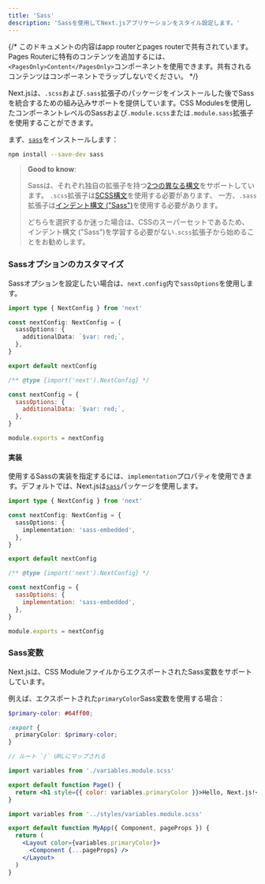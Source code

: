 ```yaml
---
title: 'Sass'
description: 'Sassを使用してNext.jsアプリケーションをスタイル設定します。'
---
```


{/* このドキュメントの内容はapp routerとpages routerで共有されています。Pages Routerに特有のコンテンツを追加するには、`<PagesOnly>Content</PagesOnly>`コンポーネントを使用できます。共有されるコンテンツはコンポーネントでラップしないでください。 */}

Next.jsは、`.scss`および`.sass`拡張子のパッケージをインストールした後でSassを統合するための組み込みサポートを提供しています。CSS Modulesを使用したコンポーネントレベルのSassおよび`.module.scss`または`.module.sass`拡張子を使用することができます。

まず、[`sass`](https://github.com/sass/sass)をインストールします：

```bash filename="Terminal"
npm install --save-dev sass
```

> **Good to know**:
>
> Sassは、それぞれ独自の拡張子を持つ[2つの異なる構文](https://sass-lang.com/documentation/syntax)をサポートしています。
> `.scss`拡張子は[SCSS構文](https://sass-lang.com/documentation/syntax#scss)を使用する必要があります、
> 一方、`.sass`拡張子は[インデント構文 ("Sass")](https://sass-lang.com/documentation/syntax#the-indented-syntax)を使用する必要があります。
>
> どちらを選択するか迷った場合は、CSSのスーパーセットであるため、
> インデント構文 ("Sass")を学習する必要がない`.scss`拡張子から始めることをお勧めします。

### Sassオプションのカスタマイズ

Sassオプションを設定したい場合は、`next.config`内で`sassOptions`を使用します。

```ts filename="next.config.ts" switcher
import type { NextConfig } from 'next'

const nextConfig: NextConfig = {
  sassOptions: {
    additionalData: `$var: red;`,
  },
}

export default nextConfig
```

```js filename="next.config.js" switcher
/** @type {import('next').NextConfig} */

const nextConfig = {
  sassOptions: {
    additionalData: `$var: red;`,
  },
}

module.exports = nextConfig
```

#### 実装

使用するSassの実装を指定するには、`implementation`プロパティを使用できます。デフォルトでは、Next.jsは[`sass`](https://www.npmjs.com/package/sass)パッケージを使用します。

```ts filename="next.config.ts" switcher
import type { NextConfig } from 'next'

const nextConfig: NextConfig = {
  sassOptions: {
    implementation: 'sass-embedded',
  },
}

export default nextConfig
```

```js filename="next.config.js" switcher
/** @type {import('next').NextConfig} */

const nextConfig = {
  sassOptions: {
    implementation: 'sass-embedded',
  },
}

module.exports = nextConfig
```

### Sass変数

Next.jsは、CSS ModuleファイルからエクスポートされたSass変数をサポートしています。

例えば、エクスポートされた`primaryColor`Sass変数を使用する場合：

```scss filename="app/variables.module.scss"
$primary-color: #64ff00;

:export {
  primaryColor: $primary-color;
}
```

<AppOnly>

```jsx filename="app/page.js"
// ルート `/` URLにマップされる

import variables from './variables.module.scss'

export default function Page() {
  return <h1 style={{ color: variables.primaryColor }}>Hello, Next.js!</h1>
}
```

</AppOnly>

<PagesOnly>

```jsx filename="pages/_app.js"
import variables from '../styles/variables.module.scss'

export default function MyApp({ Component, pageProps }) {
  return (
    <Layout color={variables.primaryColor}>
      <Component {...pageProps} />
    </Layout>
  )
}
```

</PagesOnly>